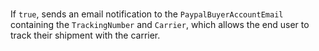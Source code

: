 <ResponseField name="NotifyBuyer" type="string"   
default="**Default value:** false">    
If `true`, sends an email notification to the `PaypalBuyerAccountEmail` containing the `TrackingNumber` and `Carrier`, which allows the end user to track their shipment with the carrier. 
</ResponseField>